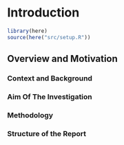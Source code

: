 # Introduction

```r
library(here)
source(here("src/setup.R"))
```

## Overview and Motivation

### Context and Background


### Aim Of The Investigation

### Methodology


### Structure of the Report


